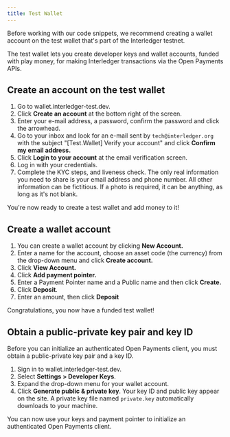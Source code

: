 ```yaml
---
title: Test Wallet
---
```



Before working with our code snippets, we recommend creating a wallet account on the <LinkOut href='https://wallet.interledger-test.dev/'>test wallet</LinkOut> that's part of the Interledger testnet.

The test wallet lets you create developer keys and wallet accounts, funded with play money, for making Interledger transactions via the Open Payments APIs.

## Create an account on the test wallet

1. Go to <LinkOut href="https://wallet.interledger-test.dev">wallet.interledger-test.dev</LinkOut>.
2. Click **Create an account** at the bottom right of the screen.
3. Enter your e-mail address, a password, confirm the password and click the arrowhead.
4. Go to your inbox and look for an e-mail sent by `tech@interledger.org` with the subject "[Test.Wallet] Verify your account" and click **Confirm my email address.** <br />
5. Click **Login to your account** at the email verification screen.
6. Log in with your credentials.
7. Complete the KYC steps, and liveness check. The only real information you need to share is your email address and phone number. All other information can be fictitious. If a photo is required, it can be anything, as long as it's not blank.


You're now ready to create a test wallet and add money to it!

## Create a wallet account

1. You can create a wallet account by clicking **New Account.**
2. Enter a name for the account, choose an asset code (the currency) from the drop-down menu and click **Create account.**
3. Click **View Account.**
4. Click **Add payment pointer.**
5. Enter a Payment Pointer name and a Public name and then click **Create.**
6. Click **Deposit**.
7. Enter an amount, then click **Deposit**

Congratulations, you now have a funded test wallet!

## Obtain a public-private key pair and key ID

Before you can initialize an authenticated Open Payments client, you must obtain a public-private key pair and a key ID.

1. Sign in to <LinkOut href='https://wallet.interledger-test.dev/'>wallet.interledger-test.dev</LinkOut>.
2. Select **Settings > Developer Keys**.
3. Expand the drop-down menu for your wallet account.
4. Click **Generate public & private key**. Your key ID and public key appear on the site. A private key file named `private.key` automatically downloads to your machine. 

You can now use your keys and payment pointer to initialize an authenticated Open Payments client.
